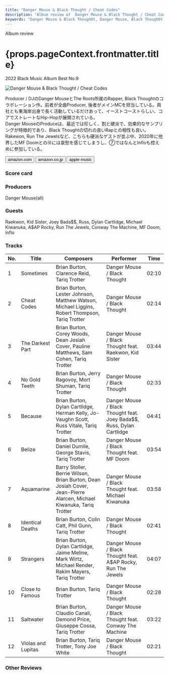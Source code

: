 ```yaml
---
title: "Danger Mouse & Black Thought / Cheat Codes"
description: "Album review of  Danger Mouse & Black Thought / Cheat Codes"
keywords: "Danger Mouse & Black Though0t, Danger Mouse, Black Though0t, Cheat Codes"
---
```






<p className="largeP">Album review</p>
<h1 className="h1--no--margin">{props.pageContext.frontmatter.title}</h1>
<p className="largeP">
  <Link to="/best50/2022/">2022 Black Music Album Best No.9</Link>
</p>

<Row  className="image-card-group">
	<Column colMd={3} colLg={4} noGutterMdLeft="">
       <ImageCard>

![Danger Mouse & Black Thought / Cheat Codes](../../images/cd/dangermouseblackthought1L.jpg)

</ImageCard>
	</Column>
	<Column colMd={4} colLg={8} noGutterMdLeft="">
		<p>
			Producer / DJのDanger MouseとThe Roots所属のRapper, Black Thoughtのコラボレーション作。前者が全曲Producer, 後者がメインMCを担当している。両社とも東海岸出身で長く活動しているだけあって、イーストコーストらしい、コアでストレートなHip-Hopが展開されている。
			<br/>Danger MouseのProduceは、最近では珍しく、割と硬派で、効果的なサンプリングが特徴的であり、Black Thoughtの切れの良いRapとの相性も良い。Rakewon, Run The Jewelsなど、こちらも硬派なゲストが並ぶ中、2020年に他界したMF Doomとの⑩には哀愁を感じてしまうし、⑦ではなんとInfloも控えめに参加している。
		</p>
		<div>
		  <Button className="button-right-mergin"  href="https://amzn.to/41hZvEH" renderIcon={ArrowUpRight} size='sm' kind='primary'>
  	    amazon.com
  	  </Button>
  	  <Button className="button-right-mergin"  href="https://amzn.to/3Mwgf70" renderIcon={ArrowUpRight} size='sm' kind='secondary'>
  	    amazon.co.jp
  	  </Button>
			<Button className="button-right-mergin"  href="https://apple.co/3Uvj9uz" renderIcon={ArrowUpRight} size='sm' kind='tertiary'>
  	   	apple music
  	  </Button>
			<AdvJS2/>
		</div>
	</Column>
</Row>
<Row >
	<Column colMd={4} colLg={4} noGutterMdLeft="">
		<div>
		  <h3>Score card</h3>
			<SliderJS1 value="2" />
		  <SliderJS2 value="2" />
			<SliderJS3 value="1" />
		  <SliderJS4 value="9" />
		</div>
	</Column>
	<Column colMd={8} colLg={8} noGutterMdLeft="">
		<div>
			<h3>Producers</h3>
			<p>
				Danger Mouse(all)
			</p>
			<h3>Guests</h3>
			<p>
				Raekwon, Kid Sister, Joey Bada$$, Russ, Dylan Cartlidge, Michael Kiwanuka, A$AP Rocky, Run The Jewels, Conway The Machine, MF Doom, Inflo
			</p>
		</div>
	</Column>
</Row>

<h3>Tracks</h3>

| No. | Title              | Composers                                                                                                           | Performer                                                             | Time  |
| --- | ------------------ | ------------------------------------------------------------------------------------------------------------------- | --------------------------------------------------------------------- | ----- |
| 1   | Sometimes          | Brian Burton, Clarence Reid, Tariq Trotter                                                                          | Danger Mouse / Black Thought                                          | 02:10 |
| 2   | Cheat Codes        | Brian Burton, Lester Johnson, Matthew Watson, Michael Liggins, Robert Thompson, Tariq Trotter                       | Danger Mouse / Black Thought                                          | 02:14 |
| 3   | The Darkest Part   | Brian Burton, Corey Woods, Dean Josiah Cover, Pauline Matthews, Sam Cohen, Tariq Trotter                            | Danger Mouse / Black Thought feat. Raekwon, Kid Sister                | 03:44 |
| 4   | No Gold Teeth      | Brian Burton, Jerry Ragovoy, Mort Shuman, Tariq Trotter                                                             | Danger Mouse / Black Thought                                          | 02:33 |
| 5   | Because            | Brian Burton, Dylan Cartlidge, Herman Kelly, Jo-Vaughn Scott, Russ Vitale, Tariq Trotter                            | Danger Mouse / Black Thought feat. Joey Bada$$, Russ, Dylan Cartlidge | 04:41 |
| 6   | Belize             | Brian Burton, Daniel Dumile, George Stavis, Tariq Trotter                                                           | Danger Mouse / Black Thought feat. MF Doom                            | 03:54 |
| 7   | Aquamarine         | Barry Stoller, Berrie Wilson, Brian Burton, Dean Josiah Cover, Jean-Pierre Alarcen, Michael Kiwanuka, Tariq Trotter | Danger Mouse / Black Thought feat. Michael Kiwanuka                   | 03:58 |
| 8   | Identical Deaths   | Brian Burton, Colin Catt, Phil Gunn, Tariq Trotter                                                                  | Danger Mouse / Black Thought                                          | 02:41 |
| 9   | Strangers          | Brian Burton, Dylan Cartlidge, Jaime Meline, Mark Wirtz, Michael Render, Rakim Mayers, Tariq Trotter                | Danger Mouse / Black Thought feat. A$AP Rocky, Run The Jewels         | 04:07 |
| 10  | Close to Famous    | Brian Burton, Tariq Trotter                                                                                         | Danger Mouse / Black Thought                                          | 02:28 |
| 11  | Saltwater          | Brian Burton, Claudio Canali, Demond Price, Giuseppe Cossa, Tariq Trotter                                           | Danger Mouse / Black Thought feat. Conway The Machine                 | 03:22 |
| 12  | Violas and Lupitas | Brian Burton, Tariq Trotter, Tony Joe White                                                                         | Danger Mouse / Black Thought                                          | 02:21 |

<h3>Other Reviews</h3>

<Row>
  <Column colMd={3} colLg={3} noGutterMdLeft>
    <Review1 />
  </Column>
</Row>

<AdvJS3 />
